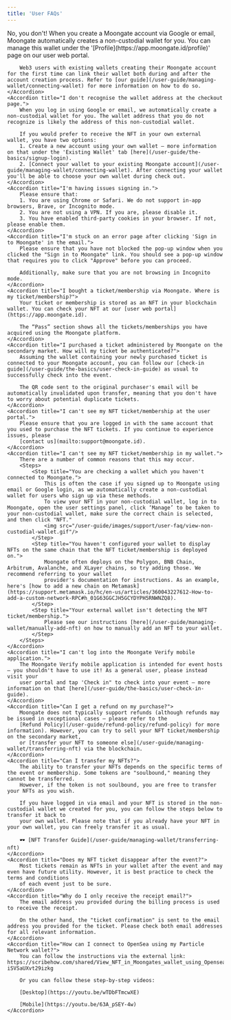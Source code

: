 ```yaml
---
title: 'User FAQs'
---
```

<AccordionGroup>
    <Accordion title="Do I need an existing blockchain wallet to make a purchase on Moongate?">
        No, you don't! When you create a Moongate account via Google or email, Moongate automatically creates a non-custodial wallet for you. You can 
        manage this wallet under the '[Profile](https://app.moongate.id/profile)' page on our user web portal.
        
        Web3 users with existing wallets creating their Moongate account for the first time can link their wallet both during and after the account creation process. Refer to [our guide](/user-guide/managing-wallet/connecting-wallet) for more information on how to do so.
    </Accordion>
    <Accordion title="I don't recognise the wallet address at the checkout page.">
        When you log in using Google or email, we automatically create a non-custodial wallet for you. The wallet address that you do not recognize is likely the address of this non-custodial wallet.
        
        If you would prefer to receive the NFT in your own external wallet, you have two options:
        1. Create a new account using your own wallet – more information on that under the 'Existing Wallet' tab [here](/user-guide/the-basics/signup-login).
        2. [Connect your wallet to your existing Moongate account](/user-guide/managing-wallet/connecting-wallet). After connecting your wallet you'll be able to choose your own wallet during check out.
    </Accordion>    
    <Accordion title="I'm having issues signing in.">
        Please ensure that:
        1. You are using Chrome or Safari. We do not support in-app browsers, Brave, or Incognito mode.
        2. You are not using a VPN. If you are, please disable it.
        3. You have enabled third-party cookies in your browser. If not, please enable them.
    </Accordion>
    <Accordion title="I'm stuck on an error page after clicking 'Sign in to Moongate' in the email.">
        Please ensure that you have not blocked the pop-up window when you clicked the "Sign in to Moongate" link. You should see a pop-up window that requires you to click "Approve" before you can proceed.

        Additionally, make sure that you are not browsing in Incognito mode.
    </Accordion>
    <Accordion title="I bought a ticket/membership via Moongate. Where is my ticket/membership?">
        Your ticket or membership is stored as an NFT in your blockchain wallet. You can check your NFT at our [user web portal](https://app.moongate.id).

        The “Pass” section shows all the tickets/memberships you have acquired using the Moongate platform.        
    </Accordion>
    <Accordion title="I purchased a ticket administered by Moongate on the secondary market. How will my ticket be authenticated?">
        Assuming the wallet containing your newly purchased ticket is connected to your Moongate account, you can follow our [check-in guide](/user-guide/the-basics/user-check-in-guide) as usual to successfully check into the event.

        The QR code sent to the original purchaser's email will be automatically invalidated upon transfer, meaning that you don't have to worry about potential duplicate tickets.
    </Accordion>
    <Accordion title="I can't see my NFT ticket/membership at the user portal.">
        Please ensure that you are logged in with the same account that you used to purchase the NFT tickets. If you continue to experience issues, please 
        [contact us](mailto:support@moongate.id).
    </Accordion>
    <Accordion title="I can't see my NFT ticket/membership in my wallet.">
        There are a number of common reasons that this may occur.
        <Steps>
            <Step title="You are checking a wallet which you haven't connected to Moongate.">
                This is often the case if you signed up to Moongate using email or Google login, as we automatically create a non-custodial wallet for users who sign up via these methods. 
                To view your NFT in your non-custodial wallet, log in to Moongate, open the user settings panel, click ‘Manage’ to be taken to your non-custodial wallet, make sure the correct chain is selected, and then click "NFT."
                <img src="/user-guide/images/support/user-faq/view-non-custodial-wallet.gif"/>
            </Step>
            <Step title="You haven't configured your wallet to display NFTs on the same chain that the NFT ticket/membership is deployed on.">
                Moongate often deploys on the Polygon, BNB Chain, Arbitrum, Avalanche, and XLayer chains, so try adding those. We recommend referring to your wallet
                provider's documentation for instructions. As an example, here's [how to add a new chain on Metamask](https://support.metamask.io/hc/en-us/articles/360043227612-How-to-add-a-custom-network-RPC#h_01G63GGCJH5GCYDYPH5RNWNZQ8).
            </Step>
            <Step title="Your external wallet isn't detecting the NFT ticket/membership.">
                Please see our instructions [here](/user-guide/managing-wallet/manually-add-nft) on how to manually add an NFT to your wallet.
            </Step>
        </Steps>       
    </Accordion>
    <Accordion title="I can't log into the Moongate Verify mobile application.">
        The Moongate Verify mobile application is intended for event hosts – you shouldn't have to use it! As a general user, please instead visit your 
        user portal and tap 'Check in" to check into your event – more information on that [here](/user-guide/the-basics/user-check-in-guide).
    </Accordion>
    <Accordion title="Can I get a refund on my purchase?">
        Moongate does not typically support refunds (although refunds may be issued in exceptional cases – please refer to the 
        [Refund Policy](/user-guide/refund-policy/refund-policy) for more information). However, you can try to sell your NFT ticket/membership on the secondary market, 
        or [transfer your NFT to someone else](/user-guide/managing-wallet/transferring-nft) via the blockchain.
    </Accordion>
    <Accordion title="Can I transfer my NFTs?">
        The ability to transfer your NFTs depends on the specific terms of the event or membership. Some tokens are "soulbound," meaning they cannot be transferred. 
        However, if the token is not soulbound, you are free to transfer your NFTs as you wish.

        If you have logged in via email and your NFT is stored in the non-custodial wallet we created for you, you can follow the steps below to transfer it back to 
        your own wallet. Please note that if you already have your NFT in your own wallet, you can freely transfer it as usual.

        🕶 [NFT Transfer Guide](/user-guide/managing-wallet/transferring-nft)
    </Accordion>
    <Accordion title="Does my NFT ticket disappear after the event?">
        Most tickets remain as NFTs in your wallet after the event and may even have future utility. However, it is best practice to check the terms and conditions 
        of each event just to be sure.
    </Accordion>
    <Accordion title="Why do I only receive the receipt email?">
        The email address you provided during the billing process is used to receive the receipt.
        
        On the other hand, the "ticket confirmation" is sent to the email address you provided for the ticket. Please check both email addresses for all relevant information.
    </Accordion>
    <Accordion title="How can I connect to OpenSea using my Particle Network wallet?">
        You can follow the instructions via the external link: https://scribehow.com/shared/View_NFT_in_Moongates_wallet_using_Opensea__H2OFnk-iSVSaUXvt29izkg

        Or you can follow these step-by-step videos:

        [Desktop](https://youtu.be/wTDbFTmcwXE)

        [Mobile](https://youtu.be/63A_pSEY-4w)
    </Accordion>
</AccordionGroup>